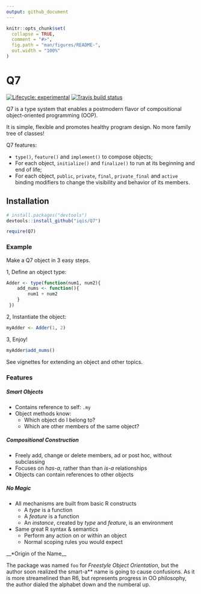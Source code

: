 ```yaml
---
output: github_document
---
```

<!-- README.md is generated from README.Rmd. Please edit that file -->

```r
knitr::opts_chunk$set(
  collapse = TRUE,
  comment = "#>",
  fig.path = "man/figures/README-",
  out.width = "100%"
)
```

# Q7

<!-- badges: start -->
[![Lifecycle: experimental](https://img.shields.io/badge/lifecycle-experimental-orange.svg)](https://www.tidyverse.org/lifecycle/#experimental)
[![Travis build status](https://travis-ci.org/iqis/q7.svg?branch=master)](https://travis-ci.org/iqis/q7)
<!-- badges: end -->

Q7 is a type system that enables a postmodern flavor of compositional object-oriented programming (OOP). 

It is simple, flexible and promotes healthy program design. No more family tree of classes! 
  
Q7 features: 

- `type()`, `feature()` and `implement()` to compose objects;
- For each object, `initialize()` and `finalize()` to run at its beginning and end of life;
- For each object, `public`, `private`, `final`, `private_final` and `active` binding modifiers to change the visibility and behavior of its members.

## Installation

``` r
# install.packages("devtools")
devtools::install_github("iqis/Q7")
```
```r
require(Q7)
```

### Example
Make a Q7 object in 3 easy steps. 

1, Define an object type: 
```r
Adder <- type(function(num1, num2){
    add_nums <- function(){
        num1 + num2
    }
 })
```

2, Instantiate the object:
```r
myAdder <- Adder(1, 2)
```

3, Enjoy!
```r
myAdder$add_nums()
```

See vignettes for extending an object and other topics. 

### Features

##### Smart Objects
  - Contains reference to self: `.my`
  - Object methods know:
    - Which object do I belong to? 
    - Which are other members of the same object? 
  
##### Compositional Construction
  - Freely add, change or delete members, ad or post hoc, without subclassing
  - Focuses on _has-a_, rather than than _is-a_ relationships 
  - Objects can contain references to other objects

##### No Magic
  - All mechanisms are built from basic R constructs 
    - A _type_ is a function
    - A _feature_ is a function
    - An _instance_, created by _type_ and _feature_, is an environment
  - Same great R syntax & semantics
    - Perform any action on or within an object 
    - Normal scoping rules you would expect

__*Origin of the Name__ 

The package was named `foo` for *Freestyle Object
Orientation*, but the author soon realized the smart-a\*\* name is going to cause confusions. As it is more streamelined than R6, but represents progress in OO philosophy, the author dialed the alphabet down and the numberal up. 
